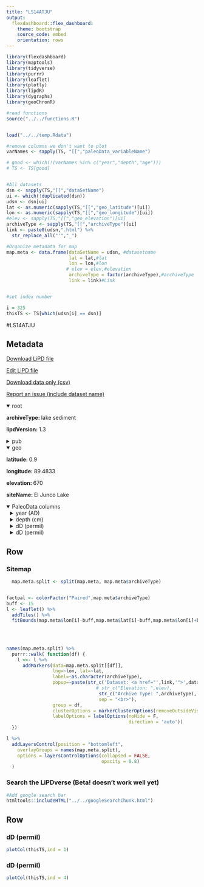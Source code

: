 ```yaml
---
title: "LS14ATJU"
output: 
  flexdashboard::flex_dashboard:
    theme: bootstrap
    source_code: embed
    orientation: rows
---
```


```r
library(flexdashboard)
library(maptools)
library(tidyverse)
library(purrr)
library(leaflet)
library(plotly)
library(lipdR)
library(dygraphs)
library(geoChronR)

#read functions
source("../../functions.R")


load("../../temp.Rdata")

#remove columns we don't want to plot
varNames <- sapply(TS, "[[","paleoData_variableName")

# good <- which(!(varNames %in% c("year","depth","age")))
# TS <- TS[good]


#All datasets
dsn <- sapply(TS,"[[","dataSetName")
ui <- which(!duplicated(dsn))
udsn <- dsn[ui]
lat <- as.numeric(sapply(TS,"[[","geo_latitude")[ui])
lon <- as.numeric(sapply(TS,"[[","geo_longitude")[ui])
#elev <- sapply(TS,"[[","geo_elevation")[ui]
archiveType <- sapply(TS,"[[","archiveType")[ui]
link <- paste0(udsn,".html") %>% 
  str_replace_all("'","_")

#Organize metadata for map
map.meta <- data.frame(dataSetName = udsn, #datasetname
                       lat = lat,#lat
                       lon = lon,#lon
                      # elev = elev,#elevation
                       archiveType = factor(archiveType),#archiveType
                       link = link)#Link


#set index number

i = 325
thisTS <- TS[which(udsn[i] == dsn)]
```
#LS14ATJU

Metadata {.sidebar}
-------------------------------------
[Download LiPD file](LS14ATJU.lpd)
            

[Edit LiPD file](http://lipd.net/playground?source=http://lipdverse.org/iso2kv0_11_0/LS14ATJU.lpd)
            

[Download data only (csv)](LS14ATJU.csv)
            

[Report an issue (include dataset name)](https://github.com/nickmckay/LiPDverse/issues)

<details open style="margin-left: 0px">
<summary>root</summary>
<p style="margin-left: 0px"><strong>archiveType: </strong>lake sediment
<p style="margin-left: 0px"><strong>lipdVersion: </strong>1.3
</details>
<details>
<summary>pub</summary>
<details style="margin-left: 10px">
<summary>pub1</summary>
<p style="margin-left: 10px"><strong>author: </strong>Atwood, Alyssa R. , Sachs, Julian P.
<p style="margin-left: 10px"><strong>journal: </strong>Earth and Planetary Science Letters
<p style="margin-left: 10px"><strong>volume: </strong>404
<p style="margin-left: 10px"><strong>pages: </strong>408419
<p style="margin-left: 10px"><strong>pubYear: </strong>NA
<p style="margin-left: 10px"><strong>title: </strong>Separating ITCZ and ENSOrelated rainfall changes in the Gal�pagos over the last 3 kyr using D/H ratios of multiple lipid biomarkers
<p style="margin-left: 10px"><strong>DOI: </strong>10.1016/j.epsl.2014.07.038
</details>
<details style="margin-left: 10px">
<summary>pub2</summary>
<p style="margin-left: 10px"><strong>pubYear: </strong>NA
</details>
</details>
<details open style="margin-left: 0px">
<summary>geo</summary>
<p style="margin-left: 0px"><strong>latitude: </strong>0.9
<p style="margin-left: 0px"><strong>longitude: </strong>89.4833
<p style="margin-left: 0px"><strong>elevation: </strong>670
<p style="margin-left: 0px"><strong>siteName: </strong>El Junco Lake
</details>
<details open>
<summary>PaleoData columns</summary>
<details style="margin-left: 10px">
<summary>year (AD)</summary>
<p style="margin-left: 10px"><strong>TSid: </strong>MAT795501f3aa
<p style="margin-left: 10px"><strong>variableName: </strong>year
<p style="margin-left: 10px"><strong>units: </strong>AD
<p style="margin-left: 10px"><strong>description: </strong>Year AD
</details>
<details style="margin-left: 10px">
<summary>depth (cm)</summary>
<p style="margin-left: 10px"><strong>TSid: </strong>MAT6c43cd5d85
<p style="margin-left: 10px"><strong>variableName: </strong>depth
<p style="margin-left: 10px"><strong>units: </strong>cm
<p style="margin-left: 10px"><strong>description: </strong>depth
</details>
<details style="margin-left: 10px">
<summary>dD (permil)</summary>
<p style="margin-left: 10px"><strong>TSid: </strong>LS14ATJU01B
<p style="margin-left: 10px"><strong>variableName: </strong>dD
<p style="margin-left: 10px"><strong>units: </strong>permil
<p style="margin-left: 10px"><strong>description: </strong>aquatic biomarker
<details>
<summary>interpretation</summary>
<details style="margin-left: 20px">
<summary>1</summary>
<p style="margin-left: 20px"><strong>basis: </strong>From this paper: "In particular, conditions favorable for B. braunii blooms are thought to occur during El Nin?o events in association with three distinct processes that promote olig- otrophic conditions and lake stratification. Firstly, the heavy rains associated with moderate-to-strong El Nin?o events are thought to dilute the nutrient pool and cause oligotrophic conditions. El Junco Lake is an endorheic lake (with the exception of occasional overflow conditions and possibly seepage) located within a caldera with a small catchment area consisting only of the narrow crater rim (Conroy et al., 2008). In such lakes the con- centration of nutrients tend to decrease as lake levels increase through dilution of the incoming nutrients (Smol et al., 2001; Magyari et al., 2009). Because monthly rainfall in this area can be an order of magnitude higher during strong El Nin?o events as com- pared to non-El Nin?o periods (cf., Fig. 4) and the lake has been re- ported to overflow during strong El Nin?o events, considerable dilu- tion and flushing of nutrients likely occur during these times. Sec- ondly, reduced nutrient input to the lake exacerbates oligotrophic conditions during strong El Nin?o events. A major source of nutri- ents to the lake is thought to be guano deposited directly into the lake by the large number of seabirds that frequent it (Colinvaux, 1968). Such a predominance of avian-derived nutrients has been documented in a number of lake systems (Manny et al., 1994; Marion et al., 1994). However, during strong El Nin?o events, this nutrient source is diminished as the Gala?pagos seabird population plummets in response to the massive fish die-offs associated with a deep thermocline and low ocean productivity in the EEP (Gibbs, 1987). Finally, El Nin?o events in the EEP are associated with con- ditions that increase water column stability and lake stratification, including warmer air temperatures, reduced cloud cover, and re- duced trade wind strength (Lewis Jr., 1983; O?Reilly et al., 2003; Ndebele-Murisa et al., 2010; Co?zar et al., 2012), conditions which have been shown to exacerbate nutrient depletion in the surface of oligotrophic lakes (O?Reilly et al., 2003). Increases in water column stability during El Nin?o events should further promote favorable conditions for the oil-rich, colony-forming B. braunii due to their buoyancy. In various lo- cations across the globe, B. braunii blooms have been strongly linked to increases in water column stability due to both their tolerance of oligotrophic conditions and their anti-sinking strategy (Kebede and Belay, 1994; Souza et al., 2008; Winder and Hunter, 2008). In particular, in a Columbian lake with conditions (including depth, pH, conductivity, and nutrient concentration) comparable to El Junco Lake, B. braunii blooms have been found to occur dur- ing the annual flood stage in association with nutrient flushing, oligotrophic conditions, and lake stratification (Pinilla, 2006), con- ditions that closely mimic moderate to strong El Nin?o events in El Junco Lake. These lines of evidence strongly suggest that conditions favor- able for B. braunii growth occur during moderate-to-strong El Nin?o events and thus that C34 botryococcene ?D records the hydrologic conditions of the lake during these events."
<p style="margin-left: 20px"><strong>interpDirection: </strong>negative
<p style="margin-left: 20px"><strong>scope: </strong>climate
<p style="margin-left: 20px"><strong>seasonality: </strong>annual
<p style="margin-left: 20px"><strong>variable: </strong>El Nino related rainfall
<p style="margin-left: 20px"><strong>variableDetail: </strong>air
<p style="margin-left: 20px"><strong>direction: </strong>negative
</details>
<details style="margin-left: 20px">
<summary>2</summary>
<p style="margin-left: 20px"><strong>basis: </strong>All botryococcene dD values were highly correlated with water dD values (R2>0.99). And, Zhang and Sachs 2007, Organic Geochemistry, 38: 582-608.
<p style="margin-left: 20px"><strong>direction: </strong>positive
<p style="margin-left: 20px"><strong>inferredMaterial: </strong>lake water
<p style="margin-left: 20px"><strong>integrationTime: </strong>1 to 10
<p style="margin-left: 20px"><strong>integrationTimeBasis: </strong>These lines of evidence strongly suggest that conditions favor- able for B. braunii growth occur during moderate-to-strong El Nin?o events and thus that C34 botryococcene ?D records the hydrologic conditions of the lake during these events. In contrast, the avail- able evidence suggests that the dinoflagellate population persists throughout the varying hydrologic conditions experienced by El Junco Lake and thus that sedimentary dinosterol ?D records the long-term (decadal-to-centennial) mean lake conditions.
<p style="margin-left: 20px"><strong>integrationTimeUnits: </strong>years
<p style="margin-left: 20px"><strong>mathematicalRelation: </strong>linear
<p style="margin-left: 20px"><strong>scope: </strong>isotope
<p style="margin-left: 20px"><strong>seasonality: </strong>annual
<p style="margin-left: 20px"><strong>variable: </strong>P_isotope
<p style="margin-left: 20px"><strong>coefficient: </strong>NA
<p style="margin-left: 20px"><strong>fraction: </strong>NA
<p style="margin-left: 20px"><strong>rank: </strong>NA
</details>
<details style="margin-left: 20px">
<summary>3</summary>
<p style="margin-left: 20px"><strong>basis: </strong>changes in rainfall amount are imprinted in the isotopic composition of botryococcenes, with negative (posi- tive) ?D values co-occurring with wetter (drier) periods.
<p style="margin-left: 20px"><strong>direction: </strong>negative
<p style="margin-left: 20px"><strong>inferredMaterial: </strong>lake water
<p style="margin-left: 20px"><strong>integrationTime: </strong>1 to 10
<p style="margin-left: 20px"><strong>integrationTimeBasis: </strong>These lines of evidence strongly suggest that conditions favor- able for B. braunii growth occur during moderate-to-strong El Nin?o events and thus that C34 botryococcene ?D records the hydrologic conditions of the lake during these events. In contrast, the avail- able evidence suggests that the dinoflagellate population persists throughout the varying hydrologic conditions experienced by El Junco Lake and thus that sedimentary dinosterol ?D records the long-term (decadal-to-centennial) mean lake conditions.
<p style="margin-left: 20px"><strong>integrationTimeUnits: </strong>years
<p style="margin-left: 20px"><strong>mathematicalRelation: </strong>linear
<p style="margin-left: 20px"><strong>scope: </strong>isotope
<p style="margin-left: 20px"><strong>seasonality: </strong>annual
<p style="margin-left: 20px"><strong>variable: </strong>P_E
<p style="margin-left: 20px"><strong>coefficient: </strong>NA
<p style="margin-left: 20px"><strong>fraction: </strong>NA
<p style="margin-left: 20px"><strong>rank: </strong>NA
</details>
<details style="margin-left: 20px">
<summary>4</summary>
<p style="margin-left: 20px"><strong>coefficient: </strong>NA
<p style="margin-left: 20px"><strong>fraction: </strong>NA
<p style="margin-left: 20px"><strong>rank: </strong>NA
<p style="margin-left: 20px"><strong>scope: </strong>isotope
</details>
</details>
</details>
<details style="margin-left: 10px">
<summary>dD (permil)</summary>
<p style="margin-left: 10px"><strong>TSid: </strong>LS14ATJU01A
<p style="margin-left: 10px"><strong>variableName: </strong>dD
<p style="margin-left: 10px"><strong>units: </strong>permil
<p style="margin-left: 10px"><strong>description: </strong>aquatic biomarker
<details>
<summary>interpretation</summary>
<details style="margin-left: 20px">
<summary>1</summary>
<p style="margin-left: 20px"><strong>scope: </strong>climate
</details>
<details style="margin-left: 20px">
<summary>2</summary>
<p style="margin-left: 20px"><strong>coefficient: </strong>NA
<p style="margin-left: 20px"><strong>fraction: </strong>NA
<p style="margin-left: 20px"><strong>rank: </strong>NA
<p style="margin-left: 20px"><strong>scope: </strong>isotope
</details>
<details style="margin-left: 20px">
<summary>3</summary>
<p style="margin-left: 20px"><strong>coefficient: </strong>NA
<p style="margin-left: 20px"><strong>fraction: </strong>NA
<p style="margin-left: 20px"><strong>rank: </strong>NA
<p style="margin-left: 20px"><strong>scope: </strong>isotope
</details>
<details style="margin-left: 20px">
<summary>4</summary>
<p style="margin-left: 20px"><strong>coefficient: </strong>NA
<p style="margin-left: 20px"><strong>fraction: </strong>NA
<p style="margin-left: 20px"><strong>rank: </strong>NA
<p style="margin-left: 20px"><strong>scope: </strong>isotope
</details>
</details>
</details>

Row {.tabset .tabset-fade}
-----------------------------------------------------------------------

### Sitemap

```r
  map.meta.split <- split(map.meta, map.meta$archiveType)


factpal <- colorFactor("Paired",map.meta$archiveType)
buff <- 15
l <- leaflet() %>% 
  addTiles() %>% 
  fitBounds(map.meta$lon[i]-buff,map.meta$lat[i]-buff,map.meta$lon[i]+buff,map.meta$lat[i]+buff)
  

  
  
names(map.meta.split) %>%
  purrr::walk( function(df) {
    l <<- l %>%
      addMarkers(data=map.meta.split[[df]],
                 lng=~lon, lat=~lat,
                 label=~as.character(archiveType),
                 popup=~paste(str_c('Dataset: <a href="',link,'">',dataSetName,'</a>'),
                                 # str_c("Elevation: ",elev),
                                  str_c("Archive Type: ",archiveType),
                                  sep = "<br>"),
                 group = df,
                 clusterOptions = markerClusterOptions(removeOutsideVisibleBounds = F),
                 labelOptions = labelOptions(noHide = F,
                                             direction = 'auto'))
  })

l %>%
  addLayersControl(position = "bottomleft",
    overlayGroups = names(map.meta.split),
    options = layersControlOptions(collapsed = FALSE,
                                   opacity = 0.8)
  )
```

### Search the LiPDverse (Beta! doesn't work well yet)
```r
#Add google search bar
htmltools::includeHTML("../../googleSearchChunk.html")
```


Row {.tabset .tabset-fade}
-----------------------------------------------------------------------

### dD (permil)
```r
plotCol(thisTS,ind = 1)
```

### dD (permil)
```r
plotCol(thisTS,ind = 4)
```
